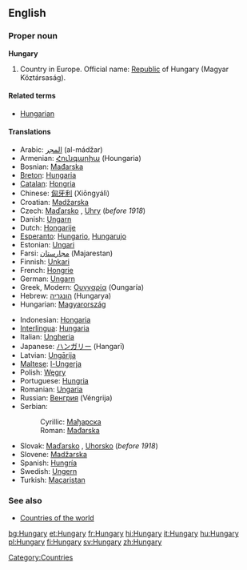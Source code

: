 ==English==
{{wikipedia}}
===Proper noun===
'''Hungary'''

# Country in Europe. Official name: [[Republic]] of Hungary (Magyar Köztársaság).

====Related terms====
*[[Hungarian]]

====Translations====
{{top}}
*Arabic: [[المجر]] (al-mádžar)
*Armenian: [[Հունգարիա]] (Houngaria)
*Bosnian: [[Mađarska]] {{f}}
*[[Breton]]: [[Hungaria]]
*[[Catalan]]: [[Hongria]]
*Chinese: [[匈牙利]] (Xiōngyálì)
*Croatian: [[Madžarska]]
*Czech: [[Maďarsko]] {{n}}, [[Uhry]] {{p}} (''before 1918'')
*Danish: [[Ungarn]]
*Dutch: [[Hongarije]] {{n}}
*[[Esperanto]]: [[Hungario]], [[Hungarujo]]
*Estonian: [[Ungari]]
*Farsi: [[مجارستان]] (Majarestan)
*Finnish: [[Unkari]]
*French: [[Hongrie]] {{f}}
*German: [[Ungarn]] {{n}}
*Greek, Modern: [[Ουγγαρία]] (Oungaría) {{f}}
*Hebrew: [[הונגריה]] (Hungarya)
*Hungarian: [[Magyarország]]
{{mid}}
*Indonesian: [[Hongaria]]
*[[Interlingua]]: [[Hungaria]]
*Italian: [[Ungheria]] {{f}}
*Japanese: [[ハンガリー]] (Hangarī)
*Latvian: [[Ungārija]] {{f}}
*[[Maltese]]: [[l-Ungerja]]
*Polish: [[Węgry]] {{p}}
*Portuguese: [[Hungria]] {{f}}
*Romanian: [[Ungaria]] {{f}}
*Russian: [[Венгрия]] (Véngrija) {{f}}
*Serbian:
*:Cyrillic: [[Мађарска]] {{f}}
*:Roman: [[Mađarska]] {{f}}
*Slovak: [[Maďarsko]] {{n}}, [[Uhorsko]] {{n}} (''before 1918'')
*Slovene: [[Madžarska]] {{f}}
*Spanish: [[Hungría]] {{f}}
*Swedish: [[Ungern]]
*Turkish: [[Macaristan]]
{{bottom}}

===See also===
* [[Countries of the world]]

[[Category:Countries]]

[[bg:Hungary]]
[[et:Hungary]]
[[fr:Hungary]]
[[hi:Hungary]]
[[it:Hungary]]
[[hu:Hungary]]
[[pl:Hungary]]
[[fi:Hungary]]
[[sv:Hungary]]
[[zh:Hungary]]